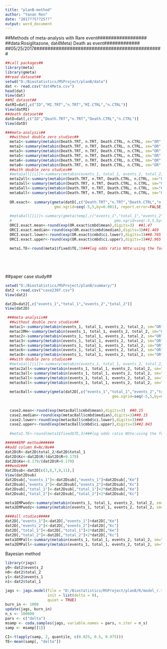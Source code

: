 ```yaml
---
title: "planB-method"
author: "Yanan Ren"
date: "2017??5??25??"
output: word_document
---
```

############################################################
##Methods of meta-analysis with Rare event##################
##data:Rosiglitazone, dat4Meta) Death as event#############
##05/25/2017###############################################
```r
##call packages##
library(meta)
library(gmeta)
##read dataset##
setwd("D:/Biostatistics/MSProject/planB/data")
dat <- read.csv("dat4Meta.csv")
head(dat)
View(dat)
##MI dataset##
datMI=dat[,c("ID","MI.TRT","n.TRT","MI.CTRL","n.CTRL")]
View(datMI)
##death dataset##
datD=dat[,c("ID","Death.TRT","n.TRT","Death.CTRL","n.CTRL")]
View(datD)

###meta-analysis##
  ##without double zero studies##
  meta1<-summary(metabin(Death.TRT, n.TRT, Death.CTRL, n.CTRL, sm="OR", incr=0,method="I",data=datD))
  meta2<-summary(metabin(Death.TRT, n.TRT, Death.CTRL, n.CTRL, sm="OR", method="I",data=datD))
  meta3<-summary(metabin(Death.TRT, n.TRT, Death.CTRL, n.CTRL, sm="OR", incr="TACC",method="I",data=datD))
  meta5<-summary(metabin(Death.TRT, n.TRT, Death.CTRL, n.CTRL, sm="OR", method="MH",data=datD))
  meta6<-summary(metabin(Death.TRT, n.TRT, Death.CTRL, n.CTRL, sm="OR", incr="TACC",method="MH",data=datD))
  meta8<-summary(metabin(Death.TRT, n.TRT, Death.CTRL, n.CTRL, sm="OR",  incr=0, method="P",data=datD))
  ##with double zero studies##
  #meta1all[[i]]<-summary(metabin(events_1, total_1, events_2, total_2, sm="OR", incr=0,allstudies=TRUE,method="I",data=temp))
  meta2all<-summary(metabin(Death.TRT, n.TRT, Death.CTRL, n.CTRL, sm="OR", allstudies=TRUE,method="I",data=datD))
  meta3all<-summary(metabin(Death.TRT, n.TRT, Death.CTRL, n.CTRL, sm="OR", incr="TACC",allstudies=TRUE,method="I",data=datD))
  meta5all<-summary(metabin(Death.TRT, n.TRT, Death.CTRL, n.CTRL, sm="OR", allstudies=TRUE,method="MH",data=datD))
  meta6all<-summary(metabin(Death.TRT, n.TRT, Death.CTRL, n.CTRL, sm="OR", incr="TACC",allstudies=TRUE,method="MH",data=datD))
  
  OR.exact<- summary(gmeta(datD[,c("Death.TRT","n.TRT","Death.CTRL","n.CTRL")], gmi.type='2x2', method='exact1',
                      gmo.xgrid=seq(-5,5,by=0.001), report.error=FALSE)) # log-odd-ratio
  
  #meta8all[[i]]<-summary(gmeta(temp[,c("events_1","total_1","events_2","total_2")], gmi.type='2x2', method='exact1',
  #                                              gmo.xgrid=seq(-5,5,by=0.001), report.error=TRUE)) # log-odd-ratio
  ORCI.exact.mean<-round(exp(OR.exact$cmbd$mean),digits=3)  ##1.47
  ORCI.exact.median<-round(exp(OR.exact$cmbd$median),digits=3)##1.469
  ORCI.exact.lower<-round(exp(OR.exact$cmbd$ci.lower),digits=3)##0.765
  ORCI.exact.upper<-round(exp(OR.exact$cmbd$ci.upper),digits=3)##2.965
  
  meta1.TE<-round(meta1$fixed$TE,3)###log odds ratio NOte:using the for loop to do analysis for 368 MA, TE are log odds ratio.when only do 1 MA, the output is odds ratio. 
  

  
  
```

##paper case study##
```r
setwd("D:/Biostatistics/MSProject/planB/summary/")
dat2 <-read.csv("case230f.csv")
View(dat2) 

dat2D=dat2[,c("events_1","total_1","events_2","total_2")]
View(dat2D)

 ###meta-analysis##
  ##without double zero studies##
  metac1<-summary(metabin(events_1, total_1, events_2, total_2, sm="OR", incr=0,method="I",data=dat2D))
  metac1MH<-summary(metabin(events_1, total_1, events_2, total_2, sm="OR", incr=0,method="MH",data=dat2D))
  metac2<-summary(metabin(events_1, total_1, events_2, total_2, sm="OR", method="I",data=dat2D))
  metac3<-summary(metabin(events_1, total_1, events_2, total_2, sm="OR", incr="TACC",method="I",data=dat2D))
  metac5<-summary(metabin(events_1, total_1, events_2, total_2, sm="OR", method="MH",data=dat2D))
  metac6<-summary(metabin(events_1, total_1, events_2, total_2, sm="OR", incr="TACC",method="MH",data=dat2D))
  metac8<-summary(metabin(events_1, total_1, events_2, total_2, sm="OR",  incr=0, method="P",data=dat2D))
  ##with double zero studies##
  #meta1all[[i]]<-summary(metabin(events_1, total_1, events_2, total_2, sm="OR", incr=0,allstudies=TRUE,method="I",data=temp))
  metac2all<-summary(metabin(events_1, total_1, events_2, total_2, sm="OR", allstudies=TRUE,method="I",data=dat2D))
  metac3all<-summary(metabin(events_1, total_1, events_2, total_2, sm="OR", incr="TACC",allstudies=TRUE,method="I",data=dat2D))
  metac5all<-summary(metabin(events_1, total_1, events_2, total_2, sm="OR", allstudies=TRUE,method="MH",data=dat2D))
  metac6all<-summary(metabin(events_1, total_1, events_2, total_2, sm="OR", incr="TACC",allstudies=TRUE,method="MH",data=dat2D))
  
  metac8all<-summary(gmeta(dat2D[,c("events_1","total_1","events_2","total_2")], gmi.type='2x2', method='exact1',
                                                gmo.xgrid=seq(-5,5,by=0.001), report.error=TRUE)) # log-odd-ratio
  
  
  case2.mean<-round(exp(metac8all$cmbd$mean),digits=3)  ##0.15
  case2.median<-round(exp(metac8all$cmbd$median),digits=3)##0.15
  case2.lower<-round(exp(metac8all$cmbd$ci.lower),digits=3)##0
  case2.upper<-round(exp(metac8all$cmbd$ci.upper),digits=3)##2.043
  
  #meta1.TE<-round(meta1$fixed$TE,3)###log odds ratio NOte:using the for loop to do analysis for 368 MA, TE are log odds ratio.when only do 1 MA, the output is odds ratio. 

######EMP method######
##add column R=Nc/Ne##
dat2D$R<-dat2D$total_2/dat2D$total_1
dat2D$Kc<-dat2D$R/(dat2D$R+0.179)
dat2D$Ke<-0.179/(dat2D$R+0.179)
###wodz###
dat2Dsub<-dat2D[c(3,6,7,8,11),]
View(dat2Dsub)
dat2Dsub[,"events_1"]<-dat2Dsub[,"events_1"]+dat2Dsub[,"Ke"]
dat2Dsub[,"events_2"]<-dat2Dsub[,"events_2"]+dat2Dsub[,"Kc"]
dat2Dsub[,"total_1"]<-dat2Dsub[,"total_1"]+2*dat2Dsub[,"Ke"]
dat2Dsub[,"total_2"]<-dat2Dsub[,"total_2"]+2*dat2Dsub[,"Kc"]

meta1EMPwodz<-summary(metabin(events_1, total_1, events_2, total_2, sm="OR", incr=0,method="I",data=dat2Dsub))
meta2EMPwodz<-summary(metabin(events_1, total_1, events_2, total_2, sm="OR", incr=0,method="MH",data=dat2Dsub))

####all studies#####
dat2D[,"events_1"]<-dat2D[,"events_1"]+dat2D[,"Ke"]
dat2D[,"events_2"]<-dat2D[,"events_2"]+dat2D[,"Kc"]
dat2D[,"total_1"]<-dat2D[,"total_1"]+2*dat2D[,"Ke"]
dat2D[,"total_2"]<-dat2D[,"total_2"]+2*dat2D[,"Kc"]
meta1EMPall<-summary(metabin(events_1, total_1, events_2, total_2, sm="OR", incr=0,method="I",data=dat2D))
meta2EMPall<-summary(metabin(events_1, total_1, events_2, total_2, sm="OR", incr=0,method="MH",data=dat2D))


```


Bayesian method
```r
library(rjags)
y0<-dat2$events_2
n0<-dat2$total_2
y1<-dat2$events_1
n1<-dat2$total_1

jags <- jags.model(file = "D:/Biostatistics/MSProject/planB/R/model_r.txt", data = list("S" = length(y0), "y0" = y0, "n0" = n0,"y1"=y1,"n1"=n1),
                   init = list(delta = 0),
                   quiet = TRUE)
burn_in <- 1000
update(jags, burn_in)
n_s <- 100000
pars <- c("delta")
msamp <- coda.samples(jags, variable.names = pars, n.iter = n_s)
samp <- msamp[[1]]

CI<-t(apply(samp, 2, quantile, c(0.025, 0.5, 0.975)))
TE<-mean(samp[, "delta"])
```

